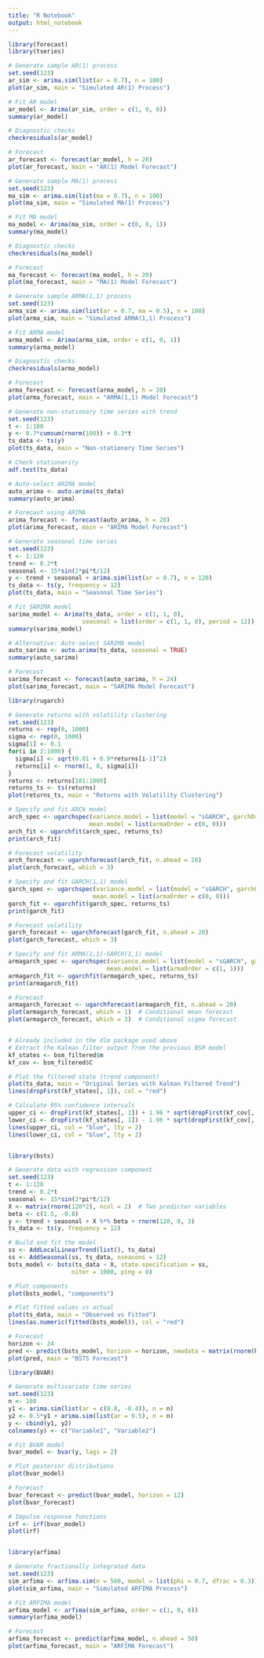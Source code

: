 ```yaml
---
title: "R Notebook"
output: html_notebook
---
```


```r
library(forecast)
library(tseries)

# Generate sample AR(1) process
set.seed(123)
ar_sim <- arima.sim(list(ar = 0.7), n = 100)
plot(ar_sim, main = "Simulated AR(1) Process")

# Fit AR model
ar_model <- Arima(ar_sim, order = c(1, 0, 0))
summary(ar_model)

# Diagnostic checks
checkresiduals(ar_model)

# Forecast
ar_forecast <- forecast(ar_model, h = 20)
plot(ar_forecast, main = "AR(1) Model Forecast")
```


```r
# Generate sample MA(1) process
set.seed(123)
ma_sim <- arima.sim(list(ma = 0.7), n = 100)
plot(ma_sim, main = "Simulated MA(1) Process")

# Fit MA model
ma_model <- Arima(ma_sim, order = c(0, 0, 1))
summary(ma_model)

# Diagnostic checks
checkresiduals(ma_model)

# Forecast
ma_forecast <- forecast(ma_model, h = 20)
plot(ma_forecast, main = "MA(1) Model Forecast")
```


```r
# Generate sample ARMA(1,1) process
set.seed(123)
arma_sim <- arima.sim(list(ar = 0.7, ma = 0.5), n = 100)
plot(arma_sim, main = "Simulated ARMA(1,1) Process")

# Fit ARMA model
arma_model <- Arima(arma_sim, order = c(1, 0, 1))
summary(arma_model)

# Diagnostic checks
checkresiduals(arma_model)

# Forecast
arma_forecast <- forecast(arma_model, h = 20)
plot(arma_forecast, main = "ARMA(1,1) Model Forecast")
```


```r
# Generate non-stationary time series with trend
set.seed(123)
t <- 1:100
y <- 0.7*cumsum(rnorm(100)) + 0.3*t
ts_data <- ts(y)
plot(ts_data, main = "Non-stationary Time Series")

# Check stationarity
adf.test(ts_data)

# Auto-select ARIMA model
auto_arima <- auto.arima(ts_data)
summary(auto_arima)

# Forecast using ARIMA
arima_forecast <- forecast(auto_arima, h = 20)
plot(arima_forecast, main = "ARIMA Model Forecast")
```


```r
# Generate seasonal time series
set.seed(123)
t <- 1:120
trend <- 0.2*t
seasonal <- 15*sin(2*pi*t/12)
y <- trend + seasonal + arima.sim(list(ar = 0.7), n = 120)
ts_data <- ts(y, frequency = 12)
plot(ts_data, main = "Seasonal Time Series")

# Fit SARIMA model
sarima_model <- Arima(ts_data, order = c(1, 1, 0), 
                     seasonal = list(order = c(1, 1, 0), period = 12))
summary(sarima_model)

# Alternative: Auto-select SARIMA model
auto_sarima <- auto.arima(ts_data, seasonal = TRUE)
summary(auto_sarima)

# Forecast
sarima_forecast <- forecast(auto_sarima, h = 24)
plot(sarima_forecast, main = "SARIMA Model Forecast")
```


```r
library(rugarch)

# Generate returns with volatility clustering
set.seed(123)
returns <- rep(0, 1000)
sigma <- rep(0, 1000)
sigma[1] <- 0.1
for(i in 2:1000) {
  sigma[i] <- sqrt(0.01 + 0.9*returns[i-1]^2)
  returns[i] <- rnorm(1, 0, sigma[i])
}
returns <- returns[101:1000]
returns_ts <- ts(returns)
plot(returns_ts, main = "Returns with Volatility Clustering")

# Specify and fit ARCH model
arch_spec <- ugarchspec(variance.model = list(model = "sGARCH", garchOrder = c(1, 0)),
                       mean.model = list(armaOrder = c(0, 0)))
arch_fit <- ugarchfit(arch_spec, returns_ts)
print(arch_fit)

# Forecast volatility
arch_forecast <- ugarchforecast(arch_fit, n.ahead = 20)
plot(arch_forecast, which = 3)
```


```r
# Specify and fit GARCH(1,1) model
garch_spec <- ugarchspec(variance.model = list(model = "sGARCH", garchOrder = c(1, 1)),
                        mean.model = list(armaOrder = c(0, 0)))
garch_fit <- ugarchfit(garch_spec, returns_ts)
print(garch_fit)

# Forecast volatility
garch_forecast <- ugarchforecast(garch_fit, n.ahead = 20)
plot(garch_forecast, which = 3)
```


```r
# Specify and fit ARMA(1,1)-GARCH(1,1) model
armagarch_spec <- ugarchspec(variance.model = list(model = "sGARCH", garchOrder = c(1, 1)),
                            mean.model = list(armaOrder = c(1, 1)))
armagarch_fit <- ugarchfit(armagarch_spec, returns_ts)
print(armagarch_fit)

# Forecast
armagarch_forecast <- ugarchforecast(armagarch_fit, n.ahead = 20)
plot(armagarch_forecast, which = 1)  # Conditional mean forecast
plot(armagarch_forecast, which = 3)  # Conditional sigma forecast
```


```r

```



```r
# Already included in the dlm package used above
# Extract the Kalman filter output from the previous BSM model
kf_states <- bsm_filtered$m
kf_cov <- bsm_filtered$C

# Plot the filtered state (trend component)
plot(ts_data, main = "Original Series with Kalman Filtered Trend")
lines(dropFirst(kf_states[, 1]), col = "red")

# Calculate 95% confidence intervals
upper_ci <- dropFirst(kf_states[, 1]) + 1.96 * sqrt(dropFirst(kf_cov[, 1, 1]))
lower_ci <- dropFirst(kf_states[, 1]) - 1.96 * sqrt(dropFirst(kf_cov[, 1, 1]))
lines(upper_ci, col = "blue", lty = 2)
lines(lower_ci, col = "blue", lty = 2)
```


```r
```


```r
library(bsts)

# Generate data with regression component
set.seed(123)
t <- 1:120
trend <- 0.2*t
seasonal <- 15*sin(2*pi*t/12)
X <- matrix(rnorm(120*2), ncol = 2)  # Two predictor variables
beta <- c(1.5, -0.8)
y <- trend + seasonal + X %*% beta + rnorm(120, 0, 3)
ts_data <- ts(y, frequency = 12)

# Build and fit the model
ss <- AddLocalLinearTrend(list(), ts_data)
ss <- AddSeasonal(ss, ts_data, nseasons = 12)
bsts_model <- bsts(ts_data ~ X, state.specification = ss, 
                  niter = 1000, ping = 0)

# Plot components
plot(bsts_model, "components")

# Plot fitted values vs actual
plot(ts_data, main = "Observed vs Fitted")
lines(as.numeric(fitted(bsts_model)), col = "red")

# Forecast
horizon <- 24
pred <- predict(bsts_model, horizon = horizon, newdata = matrix(rnorm(horizon*2), ncol = 2))
plot(pred, main = "BSTS Forecast")
```


```r
library(BVAR)

# Generate multivariate time series
set.seed(123)
n <- 100
y1 <- arima.sim(list(ar = c(0.8, -0.4)), n = n)
y2 <- 0.5*y1 + arima.sim(list(ar = 0.5), n = n)
y <- cbind(y1, y2)
colnames(y) <- c("Variable1", "Variable2")

# Fit BVAR model
bvar_model <- bvar(y, lags = 2)

# Plot posterior distributions
plot(bvar_model)

# Forecast
bvar_forecast <- predict(bvar_model, horizon = 12)
plot(bvar_forecast)

# Impulse response functions
irf <- irf(bvar_model)
plot(irf)
```


```r
```



```r
library(arfima)

# Generate fractionally integrated data
set.seed(123)
sim_arfima <- arfima.sim(n = 500, model = list(phi = 0.7, dfrac = 0.3))
plot(sim_arfima, main = "Simulated ARFIMA Process")

# Fit ARFIMA model
arfima_model <- arfima(sim_arfima, order = c(1, 0, 0))
summary(arfima_model)

# Forecast
arfima_forecast <- predict(arfima_model, n.ahead = 50)
plot(arfima_forecast, main = "ARFIMA Forecast")
```


```r
```


```r
```


```r
```


```r
```


```r
```


```r
```


```r
```


```r
```


```r
```
